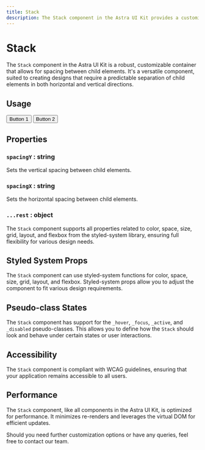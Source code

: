 ```yaml
---
title: Stack
description: The Stack component in the Astra UI Kit provides a customizable container that allows for spacing between child elements.
---
```



# Stack

<NextSeo
  title="Stack Component - Astra UI Kit"
  description="The Stack component in the Astra UI Kit provides a customizable container that allows for spacing between child elements."
/>

The `Stack` component in the Astra UI Kit is a robust, customizable container that allows for spacing between child elements. It's a versatile component, suited to creating designs that require a predictable separation of child elements in both horizontal and vertical directions.

## Usage


<Stack spacingX="10px" backgroundColor="grey" p="10px">
  <Button>Button 1</Button>
  <Button>Button 2</Button>
</Stack>

## Properties

### `spacingY` : string

Sets the vertical spacing between child elements.

### `spacingX` : string

Sets the horizontal spacing between child elements.

### `...rest` : object

The `Stack` component supports all properties related to color, space, size, grid, layout, and flexbox from the styled-system library, ensuring full flexibility for various design needs.

## Styled System Props

The `Stack` component can use styled-system functions for color, space, size, grid, layout, and flexbox. Styled-system props allow you to adjust the component to fit various design requirements.

## Pseudo-class States

The `Stack` component has support for the `_hover`, `_focus`, `_active`, and `_disabled` pseudo-classes. This allows you to define how the `Stack` should look and behave under certain states or user interactions.

## Accessibility

The `Stack` component is compliant with WCAG guidelines, ensuring that your application remains accessible to all users.

## Performance

The `Stack` component, like all components in the Astra UI Kit, is optimized for performance. It minimizes re-renders and leverages the virtual DOM for efficient updates.

Should you need further customization options or have any queries, feel free to contact our team.
